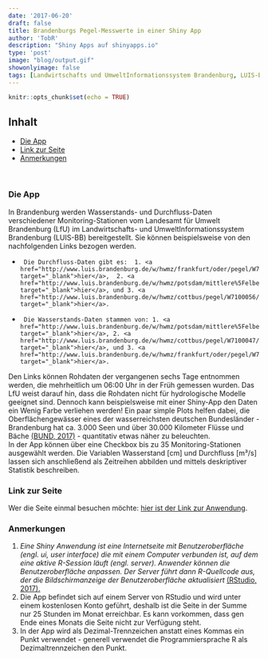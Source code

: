 ```yaml
---
date: '2017-06-20'
draft: false
title: Brandenburgs Pegel-Messwerte in einer Shiny App
author: 'TobR'
description: "Shiny Apps auf shinyapps.io" 
type: 'post'
image: "blog/output.gif"
showonlyimage: false
tags: [Landwirtschafts und UmweltInformationssystem Brandenburg, LUIS-BB, Shiny, R]
---
```



```r
knitr::opts_chunk$set(echo = TRUE)
```

## Inhalt
-   [Die App](#die-app)
-   [Link zur Seite](#link-zur-seite)
-   [Anmerkungen](#anmerkungen)



<br>  

### Die App

In Brandenburg werden Wasserstands- und Durchfluss-Daten verschiedener Monitoring-Stationen vom Landesamt für Umwelt Brandenburg (LfU) im Landwirtschafts- und UmweltInformationssystem Brandenburg (LUIS-BB) bereitgestellt. Sie können beispielsweise von den nachfolgenden Links bezogen werden.  

+      Die Durchfluss-Daten gibt es:  1. <a href="http://www.luis.brandenburg.de/w/hwmz/frankfurt/oder/pegel/W7100014/" target="_blank">hier</a>,  2. <a href="http://www.luis.brandenburg.de/w/hwmz/potsdam/mittlere%5Felbe/pegel/W7100009/" target="_blank">hier</a>, und 3. <a href="http://www.luis.brandenburg.de/w/hwmz/cottbus/pegel/W7100056/Default.aspx" target="_blank">hier</a>.  
+      Die Wasserstands-Daten stammen von: 1. <a href="http://www.luis.brandenburg.de/w/hwmz/potsdam/mittlere%5Felbe/pegel/W7100008/" target="_blank">hier</a>, 2. <a href="http://www.luis.brandenburg.de/w/hwmz/cottbus/pegel/W7100047/Default.aspx" target="_blank">hier</a>, und 3. <a href="http://www.luis.brandenburg.de/w/hwmz/frankfurt/oder/pegel/W7100015/" target="_blank">hier</a>.  
  
Den Links können Rohdaten der vergangenen sechs Tage entnommen werden, die mehrheitlich um 06:00 Uhr in der Früh gemessen wurden. Das LfU  weist darauf hin, dass die Rohdaten nicht für hydrologische Modelle geeignet sind. Dennoch kann beispielsweise mit einer Shiny-App den Daten ein Wenig Farbe verliehen werden! Ein paar simple Plots helfen dabei, die Oberflächengewässer eines der wasserreichsten deutschen Bundesländer - Brandenburg hat ca. 3.000 Seen und über 30.000 Kilometer Flüsse und Bäche <a href="http://www.bund-brandenburg.de/themen_projekte/wasser/" target="_blank">(BUND, 2017)</a> - quantitativ etwas näher zu beleuchten.  
In der App können über eine Checkbox bis zu 35 Monitoring-Stationen ausgewählt werden. Die Variablen Wasserstand [cm] und Durchfluss  [m³/s] lassen sich anschließend als Zeitreihen abbilden und mittels deskriptiver Statistik beschreiben.

### Link zur Seite
Wer die Seite einmal besuchen möchte: <a href="https://meine.shinyapps.io/bwater/" target="_blank">hier ist der Link zur Anwendung</a>.


### Anmerkungen 

1.  *Eine Shiny Anwendung ist eine Internetseite mit Benutzeroberfläche (engl. ui, user interface) die mit einem Computer verbunden ist, auf dem eine aktive R-Session läuft (engl. server). Anwender können die Benutzeroberfläche anpassen. Der Server führt dann R-Quellcode aus, der die Bildschirmanzeige der Benutzeroberfläche aktualisiert* <a href="https://www.rstudio.com/wp-content/uploads/2015/08/shiny-german.pdf" target="_blank">(RStudio, 2017).</a>
2.  Die App befindet sich auf einem Server von RStudio und wird unter einem kostenlosen Konto geführt, deshalb ist die Seite in der Summe nur 25 Stunden im Monat erreichbar. Es kann vorkommen, dass gen Ende eines Monats die Seite nicht zur Verfügung steht.
3.  In der App wird als Dezimal-Trennzeichen anstatt eines Kommas ein Punkt verwendet - generell verwendet die Programmiersprache R als Dezimaltrennzeichen den Punkt. 

